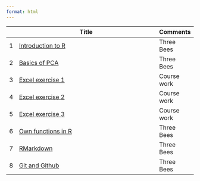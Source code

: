 ```yaml
---
format: html
---
```



|   |Title                                                                                   |Comments           |
|--:|----------------------------------------------------------------------------------------|-------------------|
|1  |[Introduction to R](/Presentations/Introduction-to-R/Introduction-to-R.html)            |Three Bees         |
|2  |[Basics of PCA](/Presentations/PCA-1/PCA-1.html)                                        |Three Bees         |
|3  |[Excel exercise 1](/Presentations/Excel-exercise-1/Exercise_1.html)                     |Course work        |
|4  |[Excel exercise 2](/Presentations/Excel-exercise-2/Exercise_2.html)                     |Course work        |
|5  |[Excel exercise 3](/Presentations/Excel-exercise-3/Exercise_3.html)                     |Course work        |
|6  |[Own functions in R](/Presentations/Own-Function-in-R/Own-Functions-in-R.html)          |Three Bees         |
|7  |[RMarkdown](/Presentations/RMarkdown/RMarkdown.html)                                    |Three Bees         |
|8  |[Git and Github](/Presentations/Git-and-Github/Git-and-Github.html)                     |Three Bees         |
